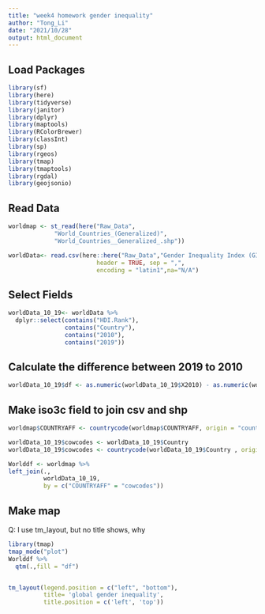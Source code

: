 ```yaml
---
title: "week4 homework gender inequality"
author: "Tong_Li"
date: "2021/10/28"
output: html_document
---
```


## Load Packages

```r
library(sf)
library(here)
library(tidyverse)
library(janitor)
library(dplyr)
library(maptools)
library(RColorBrewer)
library(classInt)
library(sp)
library(rgeos)
library(tmap)
library(tmaptools)
library(rgdal)
library(geojsonio)

```

## Read Data
```r
worldmap <- st_read(here("Raw_Data",
             "World_Countries_(Generalized)",
             "World_Countries__Generalized_.shp"))

worldData<- read.csv(here::here("Raw_Data","Gender Inequality Index (GII)_edited.csv"), 
                         header = TRUE, sep = ",",  
                         encoding = "latin1",na="N/A")
```


## Select Fields
```r
worldData_10_19<- worldData %>% 
  dplyr::select(contains("HDI.Rank"), 
                contains("Country"),
                contains("2010"),
                contains("2019")) 
```


## Calculate the difference between 2019 to 2010
```r
worldData_10_19$df <- as.numeric(worldData_10_19$X2010) - as.numeric(worldData_10_19$X2019)  
```


## Make iso3c field to join csv and shp
```r
worldmap$COUNTRYAFF <- countrycode(worldmap$COUNTRYAFF, origin = "country.name", destination = "iso3c")

worldData_10_19$cowcodes <- worldData_10_19$Country
worldData_10_19$cowcodes <- countrycode(worldData_10_19$Country , origin = "country.name", destination = "iso3c")

Worlddf <- worldmap %>% 
left_join(., 
          worldData_10_19,
          by = c("COUNTRYAFF" = "cowcodes"))
```


## Make map

Q: I use tm_layout, but no title shows, why
```r
library(tmap)
tmap_mode("plot")
Worlddf %>%
  qtm(.,fill = "df")


tm_layout(legend.position = c("left", "bottom"), 
          title= 'global gender inequality', 
          title.position = c('left', 'top'))
```

